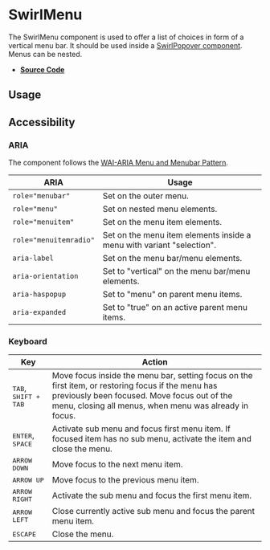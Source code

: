 
<Meta title="Components/SwirlMenu" />

# SwirlMenu

The SwirlMenu component is used to offer a list of choices in form of a vertical
menu bar. It should be used inside a
[SwirlPopover component](?path=/docs/components-swirlpopover--docs). Menus can
be nested.

- **[Source Code](https://github.com/flip-corp/swirl/tree/main/packages/swirl-components/src/components/swirl-menu)**

## Usage

<Canvas of={Stories.SwirlMenu} sourceState="shown"></Canvas>

<Controls of={Stories.SwirlMenu} />

## Accessibility

### ARIA

The component follows the
[WAI-ARIA Menu and Menubar Pattern](https://www.w3.org/WAI/ARIA/apg/patterns/menubar/).

| ARIA                   | Usage                                                                 |
| ---------------------- | --------------------------------------------------------------------- |
| `role="menubar"`       | Set on the outer menu.                                                |
| `role="menu"`          | Set on nested menu elements.                                          |
| `role="menuitem"`      | Set on the menu item elements.                                        |
| `role="menuitemradio"` | Set on the menu item elements inside a menu with variant "selection". |
| `aria-label`           | Set on the menu bar/menu elements.                                    |
| `aria-orientation`     | Set to "vertical" on the menu bar/menu elements.                      |
| `aria-haspopup`        | Set to "menu" on parent menu items.                                   |
| `aria-expanded`        | Set to "true" on an active parent menu items.                         |

### Keyboard

| Key                                    | Action                                                                                                                                                                                                      |
| -------------------------------------- | ----------------------------------------------------------------------------------------------------------------------------------------------------------------------------------------------------------- |
| <kbd>TAB</kbd>, <kbd>SHIFT + TAB</kbd> | Move focus inside the menu bar, setting focus on the first item, or restoring focus if the menu has previously been focused. Move focus out of the menu, closing all menus, when menu was already in focus. |
| <kbd>ENTER</kbd>, <kbd>SPACE</kbd>     | Activate sub menu and focus first menu item. If focused item has no sub menu, activate the item and close the menu.                                                                                         |
| <kbd>ARROW DOWN</kbd>                  | Move focus to the next menu item.                                                                                                                                                                           |
| <kbd>ARROW UP</kbd>                    | Move focus to the previous menu item.                                                                                                                                                                       |
| <kbd>ARROW RIGHT</kbd>                 | Activate the sub menu and focus the first menu item.                                                                                                                                                        |
| <kbd>ARROW LEFT</kbd>                  | Close currently active sub menu and focus the parent menu item.                                                                                                                                             |
| <kbd>ESCAPE</kbd>                      | Close the menu.                                                                                                                                                                                             |
